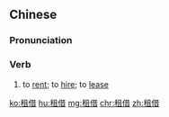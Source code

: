 ==Chinese==
{{zh-forms}}

===Pronunciation===
{{zh-pron
|m=zūjiè
|c=zou1 ze3
|mn=qz,xm,zz:cho͘-chioh
|cat=verb
}}

===Verb===
{{zh-verb}}

# to [[rent]]; to [[hire]]; to [[lease]]

[[ko:租借]]
[[hu:租借]]
[[mg:租借]]
[[chr:租借]]
[[zh:租借]]